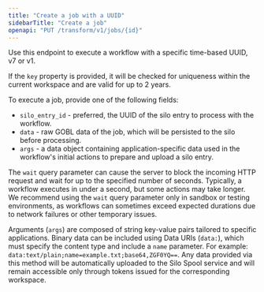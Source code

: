 ```yaml
---
title: "Create a job with a UUID"
sidebarTitle: "Create a job"
openapi: "PUT /transform/v1/jobs/{id}"
---
```


Use this endpoint to execute a workflow with a specific time-based UUID, v7 or v1.

If the `key` property is provided, it will be checked for uniqueness within the current workspace and are valid for up to 2 years.

To execute a job, provide one of the following fields:

- `silo_entry_id` - preferred, the UUID of the silo entry to process with the workflow.
- `data` - raw GOBL data of the job, which will be persisted to the silo before processing.
- `args` - a data object containing application-specific data used in the workflow's initial actions to prepare and upload a silo entry.

The `wait` query parameter can cause the server to block the incoming HTTP request and wait for up to the specified number of seconds. Typically, a workflow executes in under a second, but some actions may take longer. We recommend using the `wait` query parameter only in sandbox or testing environments, as workflows can sometimes exceed expected durations due to network failures or other temporary issues.

Arguments (`args`) are composed of string key-value pairs tailored to specific applications. Binary data can be included using Data URIs (`data:`), which must specify the content type and include a `name` parameter. For example: `data:text/plain;name=example.txt;base64,ZGF0YQ==`. Any data provided via this method will be automatically uploaded to the Silo Spool service and will remain accessible only through tokens issued for the corresponding workspace.
